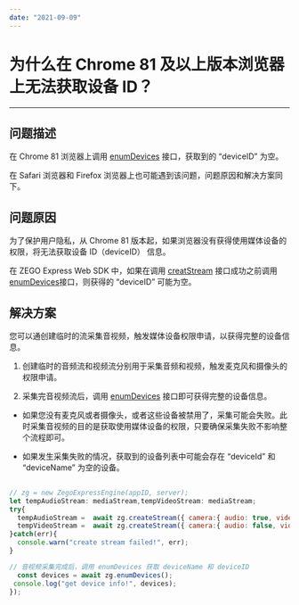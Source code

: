 ```yaml
---
date: "2021-09-09"
---
```

# 为什么在 Chrome 81 及以上版本浏览器上无法获取设备 ID？

- - -

## 问题描述

在 Chrome 81 浏览器上调用 [enumDevices](/article/api?doc=Express_Video_SDK_API~javascript_web~class~ZegoExpressEngine#enum-devices) 接口，获取到的 “deviceID” 为空。

<div class="mk-hint">


在 Safari 浏览器和 Firefox 浏览器上也可能遇到该问题，问题原因和解决方案同下。

</div>


## 问题原因

为了保护用户隐私，从 Chrome 81 版本起，如果浏览器没有获得使用媒体设备的权限，将无法获取设备 ID（deviceID） 信息。

在 ZEGO Express Web SDK 中，如果在调用 [creatStream](/article/api?doc=Express_Video_SDK_API~javascript_web~class~ZegoExpressEngine#create-stream) 接口成功之前调用 [enumDevices](/article/api?doc=Express_Video_SDK_API~javascript_web~class~ZegoExpressEngine#enum-devices)接口，则获得的 “deviceID” 可能为空。


## 解决方案

您可以通创建临时的流采集音视频，触发媒体设备权限申请，以获得完整的设备信息。

1. 创建临时的音频流和视频流分别用于采集音频和视频，触发麦克风和摄像头的权限申请。

2. 采集完音视频流后，调用 [enumDevices](/article/api?doc=Express_Video_SDK_API~javascript_web~class~ZegoExpressEngine#enum-devices) 接口即可获得完整的设备信息。


<div class="mk-warning">


- 如果您没有麦克风或者摄像头，或者这些设备被禁用了，采集可能会失败。此时采集音视频的目的是获取使用媒体设备的权限，只要确保采集失败不影响整个流程即可。

- 如果发生采集失败的情况，获取到的设备列表中可能会存在 “deviceId” 和 “deviceName” 为空的设备。

</div>


```javascript
 
// zg = new ZegoExpressEngine(appID, server);
let tempAudioStream: mediaStream,tempVideoStream: mediaStream;
try{
  tempAudioStream =  await zg.createStream({ camera:{ audio: true, video: false } });
  tempVideoStream =  await zg.createStream({ camera:{ audio: false, video: true } });
}catch(err){
  console.warn("create stream failed!", err);
}

// 音视频采集完成后，调用 enumDevices 获取 deviceName 和 deviceID
  const devices = await zg.enumDevices();
 console.log("get device info!", devices);
});

```
